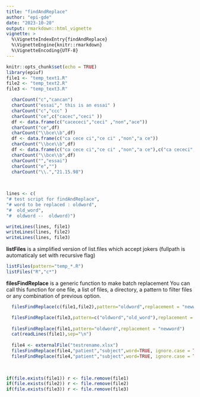 ```yaml
---
title: "findAndReplace"
author: "epi-gde"
date: "2023-10-20"
output: rmarkdown::html_vignette
vignette: >
  %\VignetteIndexEntry{findAndReplace}
  %\VignetteEngine{knitr::rmarkdown}
  %\VignetteEncoding{UTF-8}
---
```


```r
knitr::opts_chunk$set(echo = TRUE)
library(epiuf)
file1 <- "temp_text1.R"
file2 <- "temp_text2.R"
file3 <- "temp_text3.R"

```



```r
  charCount("c","cancan")
  charCount("essai"," this is an essai" )
  charCount("c","ccc" )
  charCount("ce",c("cacec","ceci" ))
  df <- data.frame(c("cacececi","ceci" ,"non","ace"))
  charCount("ce",df)
  charCount("\\bce\\b",df)
  df <- data.frame(c("ca cece ci","ce ci" ,"non","a ce"))
  charCount("\\bce\\b",df)
  df <- data.frame(c("ca cece ci","ce ci" ,"non","a ce"),c("ca cececi","ce ci" ,"non","ace"))
  charCount("\\bce\\b",df)
  charCount("","essai")
  charCount("e","")
  charCount("\\.","21.15.98")
  
  
```




```r
lines <- c(
"# test script for findAndReplace",
"# word to be replaced : oldword",
"#  old_word",
"#  oldword --  oldword)")

writeLines(lines, file1)
writeLines(lines, file2)
writeLines(lines, file3)
```

**listFiles** is a simplified version of list.files which accept jokers (fullpath is automaticaly set with recursive flag)

```r
listFiles(pattern="temp_*.R")
listFiles("R","c*")
```

**filesFindReplace** is a generic function to make batch replacement You can call this function for one file, a list of files, a directory, a pattern to filter files or any combination of previous option.

```r
  filesFindReplace(c(file1,file2),pattern="oldword",replacement = "newword",listonly=TRUE)

  filesFindReplace(file3,pattern=c("oldword","old_word"),replacement = "newword",listonly=TRUE)
 
  filesFindReplace(file1,pattern="oldword",replacement = "newword")
  cat(readLines(file1),sep="\n")
  
  file4 <- externalFile("testrename.xlsx")
  filesFindReplace(file4,"patient","subject",word=TRUE, ignore.case = TRUE, listonly=TRUE)
  filesFindReplace(file4,"patient","subject",word=TRUE, ignore.case = TRUE)
  
 
```

```r
if(file.exists(file1)) r <- file.remove(file1)
if(file.exists(file2)) r <- file.remove(file2)
if(file.exists(file3)) r <- file.remove(file3)

```
